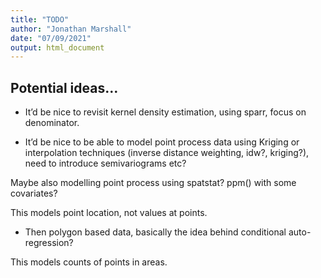 ```yaml
---
title: "TODO"
author: "Jonathan Marshall"
date: "07/09/2021"
output: html_document
---
```


## Potential ideas...

- It'd be nice to revisit kernel density estimation, using sparr, focus on denominator.

- It'd be nice to be able to model point process data using Kriging or interpolation techniques (inverse distance weighting, idw?, kriging?), need to introduce semivariograms etc?

Maybe also modelling point process using spatstat? ppm() with some covariates?

This models point location, not values at points.

- Then polygon based data, basically the idea behind conditional auto-regression?

This models counts of points in areas.
